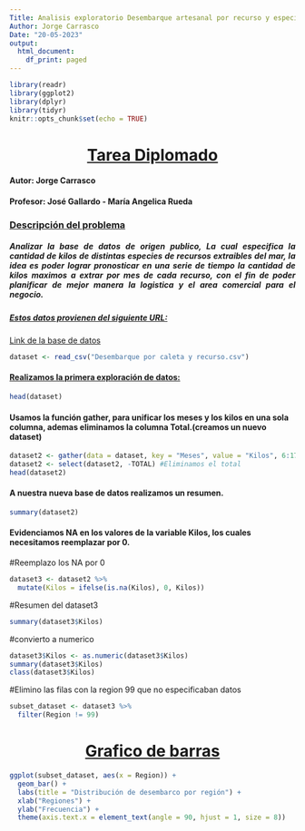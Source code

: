 ```yaml
---
Title: Analisis exploratorio Desembarque artesanal por recurso y especie
Author: Jorge Carrasco
Date: "20-05-2023"
output:
  html_document:
    df_print: paged
---
```


```r
library(readr)
library(ggplot2)
library(dplyr)
library(tidyr)
knitr::opts_chunk$set(echo = TRUE)
```

```{=html}
<style>
h1 {
  text-align: center;
  font-weight: bold;
  text-decoration: underline;
}
</style>
```
# [**Tarea Diplomado**]{.underline}

#### Autor: Jorge Carrasco

#### Profesor: José Gallardo - María Angelica Rueda

### [**Descripción del problema**]{.underline}

```{=html}
<style>
h5 {
  text-align: justify;
}
</style>
```
##### Analizar la base de datos de origen publico, La cual especifica la cantidad de kilos de distintas especies de recursos extraibles del mar, la idea es poder lograr pronosticar en una serie de tiempo la cantidad de kilos maximos a extrar por mes de cada recurso, con el fin de poder planificar de mejor manera la logistica y el area comercial para el negocio.

##### [**Estos datos provienen del siguiente URL:**]{.underline}

[Link de la base de datos](https://datos.gob.cl/dataset/desembarque-artesanal-2019-preliminar "URL")

```r
dataset <- read_csv("Desembarque por caleta y recurso.csv")

```

#### [Realizamos la primera exploración de datos:]{.underline}


```r
head(dataset)
```


#### Usamos la función gather, para unificar los meses y los kilos en una sola columna, ademas eliminamos la columna Total.(creamos un nuevo dataset)

```r
dataset2 <- gather(data = dataset, key = "Meses", value = "Kilos", 6:17)
dataset2 <- select(dataset2, -TOTAL) #Eliminamos el total
head(dataset2)
```

#### A nuestra nueva base de datos realizamos un resumen.

```r
summary(dataset2)
```
#### Evidenciamos NA en los valores de la variable Kilos, los cuales necesitamos reemplazar por 0.

#Reemplazo los NA por 0

```r
dataset3 <- dataset2 %>% 
  mutate(Kilos = ifelse(is.na(Kilos), 0, Kilos))
```

#Resumen del dataset3

```r
summary(dataset3$Kilos)
```

#convierto a numerico

```r
dataset3$Kilos <- as.numeric(dataset3$Kilos)
summary(dataset3$Kilos)
class(dataset3$Kilos)
```

#Elimino las filas con la region 99 que no especificaban datos

```r
subset_dataset <- dataset3 %>%
  filter(Region != 99)

```

# Grafico de barras

```r
ggplot(subset_dataset, aes(x = Region)) +
  geom_bar() +
  labs(title = "Distribución de desembarco por región") +
  xlab("Regiones") +
  ylab("Frecuencia") +
  theme(axis.text.x = element_text(angle = 90, hjust = 1, size = 8))
```
